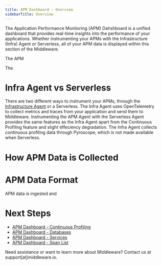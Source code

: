 ---
title: APM Dashboard - Overview
sidebarTitle: Overview
---

The Application Performance Monitoring (APM) Dahshboard is a unified dashboard that provides real-time insights into the performance of your applications. Whether instrumenting your APMs with the Infrastructure (Infra) Agent or Serverless, all of your APM data is displayed within this section of the Middleware.

The APM 

The 

# Infra Agent vs Serverless

There are two different ways to instrument your APMs, through the [Infrastructure Agent]() or a Serverless. The Infra Agent uses OpenTelemetry to collect metrics and traces from your application and send them to Middleware. Instrumenting the APM Agent with the Serverless Agent provides the same features as the Infra Agent apart from the Continuous Profiling feature and slight effeciency degradation. The Infra Agent collects continuous profiling data through Pyroscope, which is not made available when Serverless.

# How APM Data is Collected



# APM Data Format

APM data is ingested and

# Next Steps

- [APM Dashboard - Continuous Profiling]()
- [APM Dashboard - Databases]()
- [APM Dashboard - Services]() 
- [APM Dashboard - Span List]()

<Note> Need assistance or want to learn more about Middleware? Contact us at support[at]middleware.io. </Note>
